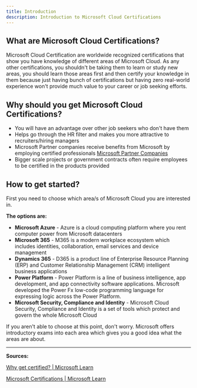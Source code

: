 ```yaml
---
title: Introduction
description: Introduction to Microsoft Cloud Certifications
---
```


## What are Microsoft Cloud Certifications?

Microsoft Cloud Certification are worldwide recognized certifications that show you have knowledge of different areas of Microsoft Cloud. As any other certifications, you shouldn't be taking them to learn or study new areas, you should learn those areas first and then certify your knowledge in them because just having bunch of certifications but having zero real-world experience won't provide much value to your career or job seeking efforts.

## Why should you get Microsoft Cloud Certifications?

* You will have an advantage over other job seekers who don't have them
* Helps go through the HR filter and makes you more attractive to recruiters/hiring managers
* Microsoft Partner companies receive benefits from Microsoft by employing certified professionals [Microsoft Partner Companies](https://certs.msfthub.wiki/guide/partneremployees/)
* Bigger scale projects or government contracts often require employees to be certified in the products provided

## How to get started?

First you need to choose which area/s of Microsoft Cloud you are interested in.

**The options are:**

* **Microsoft Azure** \- Azure is a cloud computing platform where you rent computer power from Microsoft datacenters
* **Microsoft 365** \- M365 is a modern workplace ecosystem which includes identities, collaboration, email services and device management
* **Dynamics 365** \- D365 is a product line of Enterprise Resource Planning (ERP) and Customer Relationship Management (CRM) intelligent business applications
* **Power Platform** \- Power Platform is a line of business intelligence, app development, and app connectivity software applications. Microsoft developed the Power Fx low-code programming language for expressing logic across the Power Platform.
* **Microsoft Security, Compliance and Identity** \- Microsoft Cloud Security, Compliance and Identity is a set of tools which protect and govern the whole Microsoft Cloud

If you aren't able to choose at this point, don't worry. Microsoft offers introductory exams into each area which gives you a good idea what the areas are about.

---

**Sources:**

[Why get certified? | Microsoft Learn](https://learn.microsoft.com/en-us/certifications/posts/microsoft-learn-why-get-certified?WT.mc_id=studentamb_165290)

[Microsoft Certifications | Microsoft Learn](https://learn.microsoft.com/en-us/certifications?WT.mc_id=studentamb_165290)
